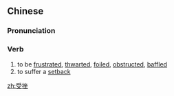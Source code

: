 ==Chinese==
{{zh-forms}}

===Pronunciation===
{{zh-pron
|m=shòucuò
|c=sau6 co3
|mn=qz:siǔ-chhò/xm,zz:siū-chhò
|cat=v
}}

===Verb===
{{zh-verb}}

# to be [[frustrated]], [[thwarted]], [[foiled]], [[obstructed]], [[baffled]]
# to suffer a [[setback]]

[[zh:受挫]]